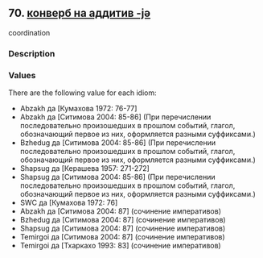 ## 70. <a href =  'https://agricolamz.github.io/The_Circassian_Isoglosses_Database/70.html'>конверб на аддитив -jə</a>
coordination

### Description



### Values
There are the following value for each idiom:

* Abzakh  да [Кумахова 1972: 76-77] 
* Abzakh  да [Ситимова 2004: 85-86] (При перечислении последовательно произошедших в прошлом событий, глагол, обозначающий первое из них, оформляется разными суффиксами.)
* Bzhedug  да [Ситимова 2004: 85-86] (При перечислении последовательно произошедших в прошлом событий, глагол, обозначающий первое из них, оформляется разными суффиксами.)
* Shapsug  да [Керашева 1957: 271-272] 
* Shapsug  да [Ситимова 2004: 85-86] (При перечислении последовательно произошедших в прошлом событий, глагол, обозначающий первое из них, оформляется разными суффиксами.)
* SWC  да [Кумахова 1972: 76] 
* Abzakh  да [Ситимова 2004: 87] (сочинение императивов)
* Bzhedug  да [Ситимова 2004: 87] (сочинение императивов)
* Shapsug  да [Ситимова 2004: 87] (сочинение императивов)
* Temirgoi  да [Ситимова 2004: 87] (сочинение императивов)
* Temirgoi  да [Тхаркахо 1993: 83] (сочинение императивов)

